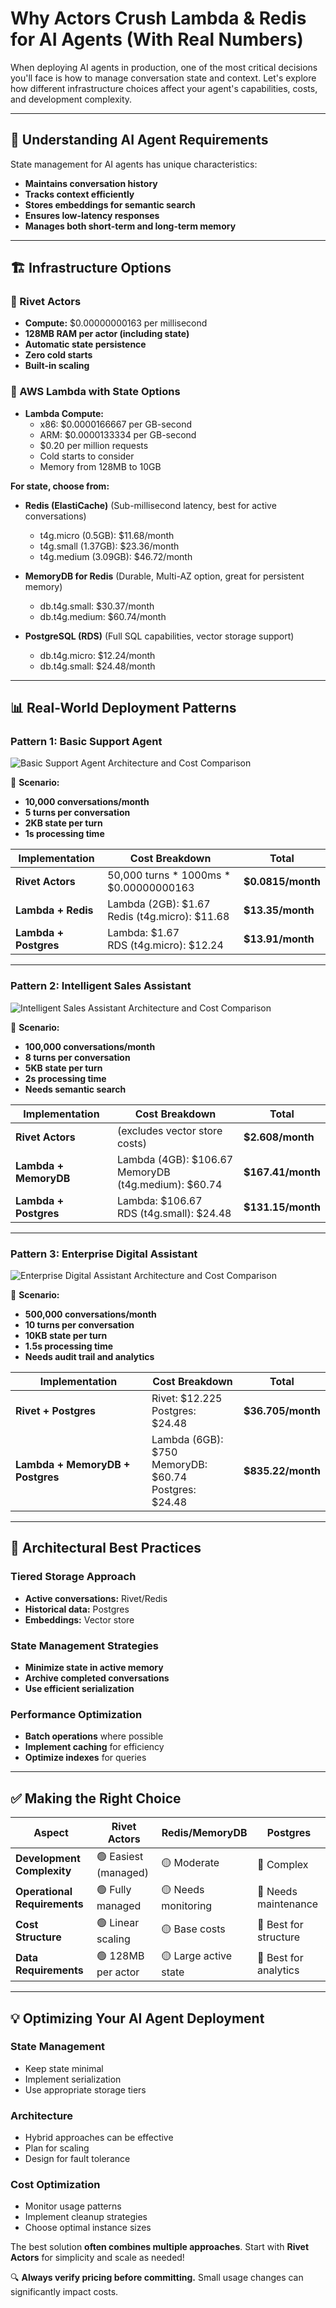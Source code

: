 

# Why Actors Crush Lambda & Redis for AI Agents (With Real Numbers)

When deploying AI agents in production, one of the most critical decisions you'll face is how to manage conversation state and context. Let's explore how different infrastructure choices affect your agent's capabilities, costs, and development complexity.

---

## 🤖 Understanding AI Agent Requirements

State management for AI agents has unique characteristics:
- **Maintains conversation history**
- **Tracks context efficiently**
- **Stores embeddings for semantic search**
- **Ensures low-latency responses**
- **Manages both short-term and long-term memory**

---

## 🏗️ Infrastructure Options

### 🔹 Rivet Actors
- **Compute:** $0.00000000163 per millisecond
- **128MB RAM per actor (including state)**
- **Automatic state persistence**
- **Zero cold starts**
- **Built-in scaling**

### 🔸 AWS Lambda with State Options
- **Lambda Compute:**
  - x86: $0.0000166667 per GB-second
  - ARM: $0.0000133334 per GB-second
  - $0.20 per million requests
  - Cold starts to consider
  - Memory from 128MB to 10GB

**For state, choose from:**
- **Redis (ElastiCache)** (Sub-millisecond latency, best for active conversations)
  - t4g.micro (0.5GB): $11.68/month
  - t4g.small (1.37GB): $23.36/month
  - t4g.medium (3.09GB): $46.72/month

- **MemoryDB for Redis** (Durable, Multi-AZ option, great for persistent memory)
  - db.t4g.small: $30.37/month
  - db.t4g.medium: $60.74/month

- **PostgreSQL (RDS)** (Full SQL capabilities, vector storage support)
  - db.t4g.micro: $12.24/month
  - db.t4g.small: $24.48/month

---

## 📊 Real-World Deployment Patterns

### Pattern 1: Basic Support Agent
<Image 
  src={basicAgentImg} 
  alt="Basic Support Agent Architecture and Cost Comparison"
/>

📌 **Scenario:**
- **10,000 conversations/month**
- **5 turns per conversation**
- **2KB state per turn**
- **1s processing time**

| Implementation | Cost Breakdown | Total |
|----------------|----------------|--------|
| **Rivet Actors** | 50,000 turns * 1000ms * $0.00000000163 | **$0.0815/month** |
| **Lambda + Redis** | Lambda (2GB): $1.67<br/>Redis (t4g.micro): $11.68 | **$13.35/month** |
| **Lambda + Postgres** | Lambda: $1.67<br/>RDS (t4g.micro): $12.24 | **$13.91/month** |

---

### Pattern 2: Intelligent Sales Assistant
<Image 
  src={salesAssistantImg} 
  alt="Intelligent Sales Assistant Architecture and Cost Comparison"
/>

📌 **Scenario:**
- **100,000 conversations/month**
- **8 turns per conversation**
- **5KB state per turn**
- **2s processing time**
- **Needs semantic search**

| Implementation | Cost Breakdown | Total |
|----------------|----------------|--------|
| **Rivet Actors** | (excludes vector store costs) | **$2.608/month** |
| **Lambda + MemoryDB** | Lambda (4GB): $106.67<br/>MemoryDB (t4g.medium): $60.74 | **$167.41/month** |
| **Lambda + Postgres** | Lambda: $106.67<br/>RDS (t4g.small): $24.48 | **$131.15/month** |

---

### Pattern 3: Enterprise Digital Assistant
<Image 
  src={enterpriseAssistantImg} 
  alt="Enterprise Digital Assistant Architecture and Cost Comparison"
/>

📌 **Scenario:**
- **500,000 conversations/month**
- **10 turns per conversation**
- **10KB state per turn**
- **1.5s processing time**
- **Needs audit trail and analytics**

| Implementation | Cost Breakdown | Total |
|----------------|----------------|--------|
| **Rivet + Postgres** | Rivet: $12.225<br/>Postgres: $24.48 | **$36.705/month** |
| **Lambda + MemoryDB + Postgres** | Lambda (6GB): $750<br/>MemoryDB: $60.74<br/>Postgres: $24.48 | **$835.22/month** |

---

## 🚀 Architectural Best Practices

### Tiered Storage Approach
- **Active conversations:** Rivet/Redis
- **Historical data:** Postgres
- **Embeddings:** Vector store

### State Management Strategies
- **Minimize state in active memory**
- **Archive completed conversations**
- **Use efficient serialization**

### Performance Optimization
- **Batch operations** where possible
- **Implement caching** for efficiency
- **Optimize indexes** for queries

---

## ✅ Making the Right Choice

| Aspect | Rivet Actors | Redis/MemoryDB | Postgres |
|--------|--------------|----------------|-----------|
| **Development Complexity** | 🟢 Easiest (managed) | 🟡 Moderate | 🔴 Complex |
| **Operational Requirements** | 🟢 Fully managed | 🟡 Needs monitoring | 🔴 Needs maintenance |
| **Cost Structure** | 🟢 Linear scaling | 🟡 Base costs | 🔴 Best for structure |
| **Data Requirements** | 🟢 128MB per actor | 🟡 Large active state | 🔴 Best for analytics |

---

## 💡 Optimizing Your AI Agent Deployment

### State Management
- Keep state minimal
- Implement serialization
- Use appropriate storage tiers

### Architecture
- Hybrid approaches can be effective
- Plan for scaling
- Design for fault tolerance

### Cost Optimization
- Monitor usage patterns
- Implement cleanup strategies
- Choose optimal instance sizes

The best solution **often combines multiple approaches**. Start with **Rivet Actors** for simplicity and scale as needed!

🔍 **Always verify pricing before committing.** Small usage changes can significantly impact costs. 